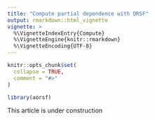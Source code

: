 ```yaml
---
title: "Compute partial dependence with ORSF"
output: rmarkdown::html_vignette
vignette: >
  %\VignetteIndexEntry{Compute}
  %\VignetteEngine{knitr::rmarkdown}
  %\VignetteEncoding{UTF-8}
---
```


```r
knitr::opts_chunk$set(
  collapse = TRUE,
  comment = "#>"
)
```

```r
library(aorsf)
```

This article is under construction
